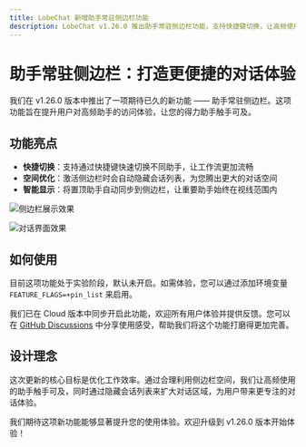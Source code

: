 ```yaml
---
title: LobeChat 新增助手常驻侧边栏功能
description: LobeChat v1.26.0 推出助手常驻侧边栏功能，支持快捷键切换，让高频使用的助手触手可及，大幅提升使用效率。
---
```


# 助手常驻侧边栏：打造更便捷的对话体验

我们在 v1.26.0 版本中推出了一项期待已久的新功能 —— 助手常驻侧边栏。这项功能旨在提升用户对高频助手的访问体验，让您的得力助手触手可及。

## 功能亮点

- **快捷切换**：支持通过快捷键快速切换不同助手，让工作流更加流畅
- **空间优化**：激活侧边栏时会自动隐藏会话列表，为您腾出更大的对话空间
- **智能显示**：将置顶助手自动同步到侧边栏，让重要助手始终在视线范围内

![侧边栏展示效果](https://hub-apac-1.lobeobjects.space/blog/assets/6ee2609d79281b6b915e317461013f31.webp)

![对话界面效果](https://hub-apac-1.lobeobjects.space/blog/assets/1f6c4f1c5e6211735ca4924c7807aca1.webp)

## 如何使用

目前这项功能处于实验阶段，默认未开启。如需体验，您可以通过添加环境变量 `FEATURE_FLAGS=+pin_list` 来启用。

我们已在 Cloud 版本中同步开启此功能，欢迎所有用户体验并提供反馈。您可以在 [GitHub Discussions](https://github.com/lobehub/lobe-chat/discussions/4515) 中分享使用感受，帮助我们将这个功能打磨得更加完善。

## 设计理念

这次更新的核心目标是优化工作效率。通过合理利用侧边栏空间，我们让高频使用的助手触手可及，同时通过隐藏会话列表来扩大对话区域，为用户带来更专注的对话体验。

我们期待这项新功能能够显著提升您的使用体验。欢迎升级到 v1.26.0 版本开始体验！
